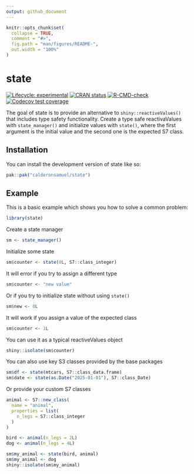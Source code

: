 ```yaml
---
output: github_document
---
```


<!-- README.md is generated from README.Rmd. Please edit that file -->

```r
knitr::opts_chunk$set(
  collapse = TRUE,
  comment = "#>",
  fig.path = "man/figures/README-",
  out.width = "100%"
)
```

# state

<!-- badges: start -->
[![Lifecycle: experimental](https://img.shields.io/badge/lifecycle-experimental-orange.svg)](https://lifecycle.r-lib.org/articles/stages.html#experimental)
[![CRAN status](https://www.r-pkg.org/badges/version/state)](https://CRAN.R-project.org/package=state)
[![R-CMD-check](https://github.com/calderonsamuel/state/actions/workflows/R-CMD-check.yaml/badge.svg)](https://github.com/calderonsamuel/state/actions/workflows/R-CMD-check.yaml)
[![Codecov test coverage](https://codecov.io/gh/calderonsamuel/state/graph/badge.svg)](https://app.codecov.io/gh/calderonsamuel/state)
<!-- badges: end -->

The goal of state is to provide an alternative to `shiny::reactiveValues()` that includes type safety functionality. Create a type safe reactivaValues with `state_manager()` and initialize values with `state()`, where the first argument is the initial value and the second one is the expected S7 class. 

## Installation

You can install the development version of state like so:

```r
pak::pak("calderonsamuel/state")
```


## Example

This is a basic example which shows you how to solve a common problem:

```r
library(state)
```

Create a state manager

```r
sm <- state_manager()
```

Initialize some state

```r
sm$counter <- state(0L, S7::class_integer)
```

It will error if you try to assign a different type

```r
sm$counter <- "new value"
```

Or if you try to initialize state without using `state()`

```r
sm$new <- 0L
```


It will work if you assign a value of the expected class

```r
sm$counter <- 1L
```

You can use it as a typical reactiveValues object

```r
shiny::isolate(sm$counter)
```

You can also use key S3 classes provided by the base packages

```r
sm$df <- state(mtcars, S7::class_data.frame)
sm$date <- state(as.Date("2025-01-01"), S7::class_Date)
```

Or provide your custom S7 classes

```r
animal <- S7::new_class(
  name = "animal",
  properties = list(
    n_legs = S7::class_integer
  )
)

bird <- animal(n_legs = 2L)
dog <- animal(n_legs = 4L)

sm$my_animal <- state(bird, animal)
sm$my_animal <- dog
shiny::isolate(sm$my_animal)
```



